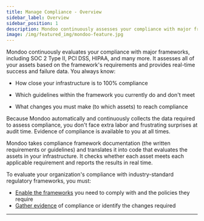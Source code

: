 ```yaml
---
title: Manage Compliance - Overview
sidebar_label: Overview
sidebar_position: 1
description: Mondoo continuously assesses your compliance with major frameworks
image: /img/featured_img/mondoo-feature.jpg
---
```


Mondoo continuously evaluates your compliance with major frameworks, including SOC 2 Type II, PCI DSS, HIPAA, and many more. It assesses all of your assets based on the framework's requirements and provides real-time success and failure data. You always know:

- How close your infrastructure is to 100% compliance

- Which guidelines within the framework you currently do and don't meet

- What changes you must make (to which assets) to reach compliance

Because Mondoo automatically and continuously collects the data required to assess compliance, you don't face extra labor and frustrating surprises at audit time. Evidence of compliance is available to you at all times.

Mondoo takes compliance framework documentation (the written requirements or guidelines) and translates it into code that evaluates the assets in your infrastructure. It checks whether each asset meets each applicable requirement and reports the results in real time.

To evaluate your organization's compliance with industry-standard regulatory frameworks, you must:

- [Enable the frameworks](/platform/compliance/monitor/frameworks/) you need to comply with and the policies they require
- [Gather evidence](/platform/compliance/monitor/progress/) of compliance or identify the changes required

---
